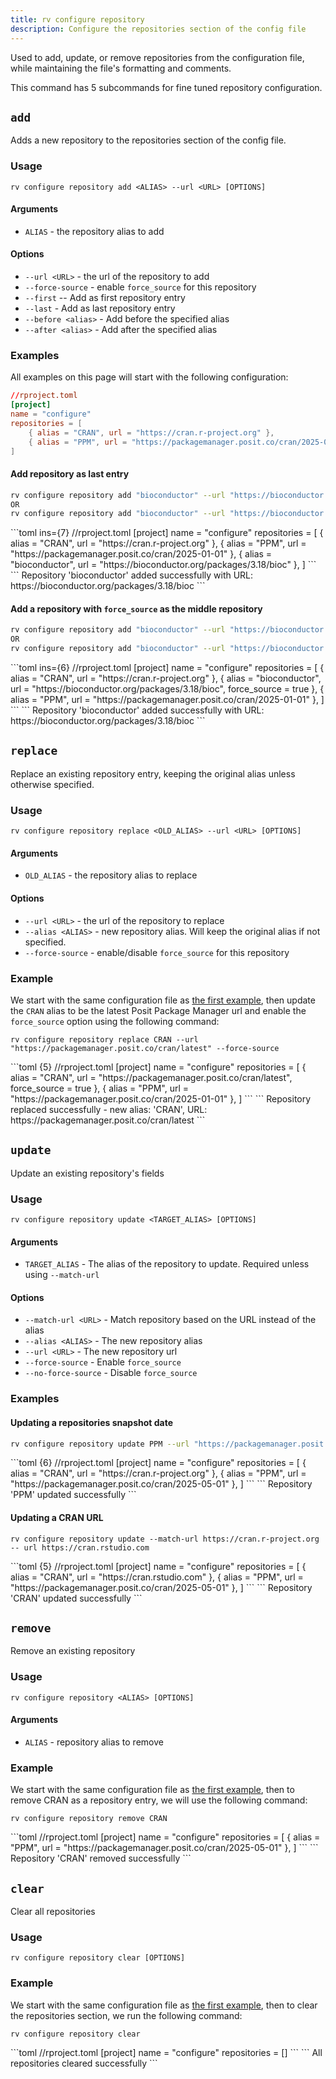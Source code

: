 ```yaml
---
title: rv configure repository
description: Configure the repositories section of the config file
---
```


Used to add, update, or remove repositories from the configuration file, while maintaining the file's formatting and comments.

This command has 5 subcommands for fine tuned repository configuration.



## `add`

Adds a new repository to the repositories section of the config file.

### Usage

```
rv configure repository add <ALIAS> --url <URL> [OPTIONS]
```

#### Arguments
* `ALIAS` - the repository alias to add

#### Options
* `--url <URL>` <Badge text="required" variant="tip"/> - the url of the repository to add
* `--force-source` - enable `force_source` for this repository
* `--first` -- Add as first repository entry
* `--last` <Badge text="default" variant="note"/> - Add as last repository entry
* `--before <alias>` - Add before the specified alias
* `--after <alias>` - Add after the specified alias

### Examples
All examples on this page will start with the following configuration:

```toml
//rproject.toml
[project]
name = "configure"
repositories = [
    { alias = "CRAN", url = "https://cran.r-project.org" },
    { alias = "PPM", url = "https://packagemanager.posit.co/cran/2025-01-01" },
]
```

#### Add repository as last entry

```bash
rv configure repository add "bioconductor" --url "https://bioconductor.org/packages/3.18/bioc"
OR
rv configure repository add "bioconductor" --url "https://bioconductor.org/packages/3.18/bioc" --last
```

<Tabs syncKey="configure">
    <TabItem label = "Updated Config File">
        ```toml ins={7}
        //rproject.toml
        [project]
        name = "configure"
        repositories = [
            { alias = "CRAN", url = "https://cran.r-project.org" },
            { alias = "PPM", url = "https://packagemanager.posit.co/cran/2025-01-01" },
            { alias = "bioconductor", url = "https://bioconductor.org/packages/3.18/bioc" },
        ]
        ```
    </TabItem>
    <TabItem label = "Command Output">
        ```
        Repository 'bioconductor' added successfully with URL: https://bioconductor.org/packages/3.18/bioc
        ```
    </TabItem>
</Tabs>

#### Add a repository with `force_source` as the middle repository

```bash
rv configure repository add "bioconductor" --url "https://bioconductor.org/packages/3.18/bioc" --force-source --after CRAN
OR
rv configure repository add "bioconductor" --url "https://bioconductor.org/packages/3.18/bioc" --force-source --before PPM
```

<Tabs syncKey="configure">
    <TabItem label = "Updated Config File">
        ```toml ins={6}
        //rproject.toml
        [project]
        name = "configure"
        repositories = [
            { alias = "CRAN", url = "https://cran.r-project.org" },
            { alias = "bioconductor", url = "https://bioconductor.org/packages/3.18/bioc", force_source = true },
            { alias = "PPM", url = "https://packagemanager.posit.co/cran/2025-01-01" },
        ]
        ```
    </TabItem>
    <TabItem label = "Command Output">
        ```
        Repository 'bioconductor' added successfully with URL: https://bioconductor.org/packages/3.18/bioc
        ```
    </TabItem>
</Tabs>

## `replace`
Replace an existing repository entry, keeping the original alias unless otherwise specified.

### Usage

```
rv configure repository replace <OLD_ALIAS> --url <URL> [OPTIONS]
```

#### Arguments
* `OLD_ALIAS` - the repository alias to replace

#### Options
* `--url <URL>` <Badge text="required" variant="tip"/> - the url of the repository to replace
* `--alias <ALIAS>` - new repository alias. Will keep the original alias if not specified. 
* `--force-source` - enable/disable `force_source` for this repository

### Example

We start with the same configuration file as [the first example](#example), then update the `CRAN` alias 
to be the latest Posit Package Manager url and enable the `force_source` option using the following command:

```shell
rv configure repository replace CRAN --url "https://packagemanager.posit.co/cran/latest" --force-source
```

<Tabs syncKey="configure">
    <TabItem label = "Updated Config File">
        ```toml {5}
        //rproject.toml
        [project]
        name = "configure"
        repositories = [
            { alias = "CRAN", url = "https://packagemanager.posit.co/cran/latest", force_source = true },
            { alias = "PPM", url = "https://packagemanager.posit.co/cran/2025-01-01" },
        ]
        ```
    </TabItem>
    <TabItem label = "Command Output">
        ```
        Repository replaced successfully - new alias: 'CRAN', URL: https://packagemanager.posit.co/cran/latest
        ```
    </TabItem>
</Tabs>

## `update`
Update an existing repository's fields

### Usage
```shell
rv configure repository update <TARGET_ALIAS> [OPTIONS]
```

#### Arguments
* `TARGET_ALIAS` - The alias of the repository to update. Required unless using `--match-url`

#### Options
* `--match-url <URL>` - Match repository based on the URL instead of the alias
* `--alias <ALIAS>` - The new repository alias
* `--url <URL>` - The new repository url
* `--force-source` - Enable `force_source`
* `--no-force-source` - Disable `force_source`

### Examples

#### Updating a repositories snapshot date
```bash
rv configure repository update PPM --url "https://packagemanager.posit.co/cran/2025-05-01"
```

<Tabs syncKey="configure">
    <TabItem label = "Updated Config File">
        ```toml {6}
        //rproject.toml
        [project]
        name = "configure"
        repositories = [
            { alias = "CRAN", url = "https://cran.r-project.org" },
            { alias = "PPM", url = "https://packagemanager.posit.co/cran/2025-05-01" },
        ]
        ```
    </TabItem>
    <TabItem label = "Command Output">
        ```
        Repository 'PPM' updated successfully
        ```
    </TabItem>
</Tabs>

#### Updating a CRAN URL

```
rv configure repository update --match-url https://cran.r-project.org -- url https://cran.rstudio.com
```

<Tabs syncKey="configure">
    <TabItem label = "Updated Config File">
        ```toml {5}
        //rproject.toml
        [project]
        name = "configure"
        repositories = [
            { alias = "CRAN", url = "https://cran.rstudio.com" },
            { alias = "PPM", url = "https://packagemanager.posit.co/cran/2025-05-01" },
        ]
        ```
    </TabItem>
    <TabItem label = "Command Output">
        ```
        Repository 'CRAN' updated successfully
        ```
    </TabItem>
</Tabs>

## `remove`

Remove an existing repository

### Usage
```shell
rv configure repository <ALIAS> [OPTIONS]
```

#### Arguments
* `ALIAS` - repository alias to remove

### Example 
We start with the same configuration file as [the first example](#example), then to remove CRAN as a repository
entry, we will use the following command:

```shell
rv configure repository remove CRAN
```

<Tabs syncKey="configure">
    <TabItem label = "Updated Config File">
        ```toml
        //rproject.toml
        [project]
        name = "configure"
        repositories = [
            { alias = "PPM", url = "https://packagemanager.posit.co/cran/2025-05-01" },
        ]
        ```
    </TabItem>
    <TabItem label = "Command Output">
        ```
        Repository 'CRAN' removed successfully
        ```
    </TabItem>
</Tabs>

## `clear`

Clear all repositories

### Usage
```shell
rv configure repository clear [OPTIONS]
```

### Example
We start with the same configuration file as [the first example](#example), then to clear the repositories section,
we run the following command:

```shell
rv configure repository clear
```
<Tabs syncKey="configure">
    <TabItem label = "Updated Config File">
        ```toml
        //rproject.toml
        [project]
        name = "configure"
        repositories = []
        ```
    </TabItem>
    <TabItem label = "Command Output">
        ```
        All repositories cleared successfully
        ```
    </TabItem>
</Tabs>
